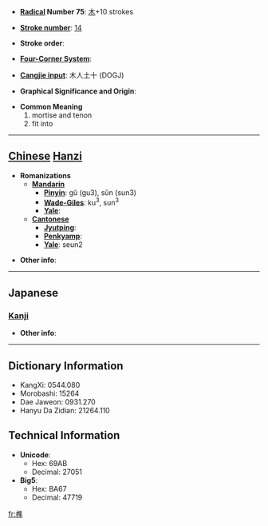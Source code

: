 * '''[[Wiktionary:Chinese radical index| Radical]] Number 75''': [[Wiktionary:Chinese radical index 木|木]]+10 strokes

* '''[[Wiktionary:Chinese total strokes index|Stroke number]]''': [[Wiktionary:Chinese total strokes index 14|14]]

* '''Stroke order''': 

* '''[[Wiktionary:Chinese four corner index|Four-Corner System]]''': 

* '''[[Wiktionary:Chinese Cangjie index|Cangjie input]]''': 木人土十 (DOGJ)

* '''Graphical Significance and Origin''': 

* '''Common Meaning'''
*#mortise and tenon
*# fit into


----

== [[Chinese]] [[Hanzi]] ==

* '''Romanizations'''
** '''[[Mandarin]]'''
*** '''[[Pinyin]]''': gǔ (gu3), sǔn (sun3)
*** '''[[Wade-Giles]]''': ku<sup>3</sup>, sun<sup>3</sup>
*** '''[[Yale]]''': 
** '''[[Cantonese]]'''
*** '''[[Jyutping]]''':
*** '''[[Penkyamp]]''': 
*** '''[[Yale]]''': seun2

* '''Other info''': 

----

==Japanese==
===[[Kanji]]===
{{kanji|on readings=[[しゅん]] (shun)|kun readings=[[ほぞ]] (hozo)}}

* '''Other info''':  

----

== Dictionary Information ==

* KangXi: 0544.080
* Morobashi: 15264
* Dae Jaweon: 0931.270
* Hanyu Da Zidian: 21264.110

== Technical Information ==

* '''Unicode''':
** Hex: 69AB
** Decimal: 27051
* '''Big5''':
** Hex: BA67
** Decimal: 47719

[[fr:榫]]